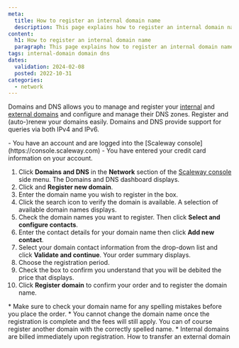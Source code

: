 ```yaml
---
meta:
  title: How to register an internal domain name
  description: This page explains how to register an internal domain name with Scaleway Domains and DNS.
content:
  h1: How to register an internal domain name
  paragraph: This page explains how to register an internal domain name with Scaleway Domains and DNS.
tags: internal-domain domain dns
dates:
  validation: 2024-02-08
  posted: 2022-10-31
categories:
  - network
---
```


Domains and DNS allows you to manage and register your [internal](/network/domains-and-dns/concepts/#internal-domain) and [external domains](/network/domains-and-dns/concepts/#external-domain) and configure and manage their DNS zones. Register and (auto-)renew your domains easily. Domains and DNS provide support for queries via both IPv4 and IPv6.

<Macro id="requirements" >

<Message type="requirement">
  - You have an account and are logged into the [Scaleway console](https://console.scaleway.com)
  - You have entered your credit card information on your account.
</Message>

1. Click **Domains and DNS** in the **Network** section of the [Scaleway console](https://console.scaleway.com) side menu. The Domains and DNS dashboard displays.
2. Click <Icon name="plus" /> and **Register new domain**.
3. Enter the domain name you wish to register in the box.
4. Click the search icon to verify the domain is available. A selection of available domain names displays.
5. Check the domain names you want to register. Then click **Select and configure contacts**.
6. Enter the contact details for your domain name then click **Add new contact**.
7. Select your domain contact information from the drop-down list and click **Validate and continue**. Your order summary displays.
8. Choose the registration period.
9. Check the box to confirm you understand that you will be debited the price that displays.
10. Click **Register domain** to confirm your order and to register the domain name.

<Message type="important">
  * Make sure to check your domain name for any spelling mistakes before you place the order.
  * You cannot change the domain name once the registration is complete and the fees will still apply. You can of course register another domain with the correctly spelled name.
  * Internal domains are billed immediately upon registration.
</Message>

<Navigation title="See also">
  <NextButton to="/network/domains-and-dns/how-to/transfer-external-domain/">How to transfer an external domain</NextButton>
</Navigation>
